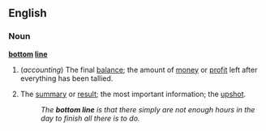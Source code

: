 ==English==
===Noun===
'''[[bottom]] [[line]]'''
#(''accounting'') The final [[balance]]; the amount of [[money]] or [[profit]] left after everything has been tallied.
#{{idiom}} The [[summary]] or [[result]]; the most important information; the [[upshot]].
#:''The '''bottom line''' is that there simply are not enough hours in the day to finish all there is to do.''